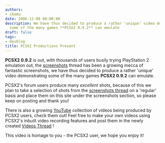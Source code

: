 ```yaml
---
authors:
- ckemu
date: 2006-12-08 00:00:00
description: We have thus decided to produce a rather 'unique' video demonstrating
  some of the many games **PCSX2 0.9.2** can emulate
draft: false
tags:
- devblog
title: PCSX2 Productions Present
---
```


**PCSX2 0.9.2** is out, with thousands of users busily trying
PlayStation 2 emulation out, the
[screenshots](http://forums.ngemu.com/pcsx2-official-forum/80878-post-your-pcsx2-0-9-2-screenshots-here.html)
thread has been a growing mecca of fantastic screenshots, we have thus
decided to produce a rather 'unique' video demonstrating some of the
many games **PCSX2 0.9.2** can emulate.

<!-- truncate -->


PCSX2's forum users produce many *excellent* shots, because of this we
plan to take a selection of shots from the [screenshots
thread](http://forums.ngemu.com/pcsx2-official-forum/80878-post-your-pcsx2-0-9-2-screenshots-here.html)
on a 'regular' basis and place them on this site under the screenshots
section, so please keep on posting and thank you!

There is also a growing
[YouTube](http://www.youtube.com/results?search_query=PCSX2&search=Search)
collection of videos being produced by PCSX2 users, check them out! Feel
free to make your own videos using PCSX2's inbuilt video recording
features and post them in the newly created [Videos
Thread](http://forums.ngemu.com/pcsx2-official-forum/81947-post-your-pcsx2-0-9-2-videos-here.html)
!

This video is homage to you - the PCSX2 user, we hope you enjoy it!

<!-- TODO video? -->